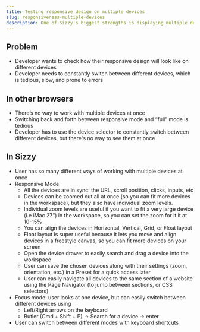 ```yaml
---
title: Testing responsive design on multiple devices
slug: responsiveness-multiple-devices
description: One of Sizzy's biggest strengths is displaying multiple devices at once, which is super useful for testing responsive design
---
```


## Problem
- Developer wants to check how their responsive design will look like on different devices
- Developer needs to constantly switch between different devices, which is tedious, slow, and prone to errors

## In other browsers
- There’s no way to work with multiple devices at once
- Switching back and forth between responsive mode and “full” mode is tedious
- Developer has to use the device selector to constantly switch between different devices, but there's no way to see them at once

## In Sizzy
- User has so many different ways of working with multiple devices at once
- Responsive Mode
  - All the devices are in sync: the URL, scroll position, clicks, inputs, etc
  - Devices can be zoomed out all at once (so you can fit more devices in the workspace), but they also have individual zoom levels.
  - Individual zoom levels are useful if you want to fit a very large device (i.e iMac 27”) in the workspace, so you can set the zoom for it it at 10-15%
  - You can align the devices in Horizontal, Vertical, Grid, or Float layout
  - Float layout is super useful because it lets you move and align devices in a freestyle canvas, so you can fit more devices on your screen
  - Open the device drawer to easily search and drag a device into the workspace
  - User can save the chosen devices along with their settings (zoom, orientation, etc.) in a Preset for a quick access later
  - User can easily navigate all devices to the same section of a website using the Page Navigator (to jump between sections, or CSS selectors)
- Focus mode: user looks at one device, but can easily switch between different devices using
  - Left/Right arrows on the keyboard
  - Butler (Cmd + Shift + P) → Search for a device → enter
- User can switch between different modes with keyboard shortcuts

